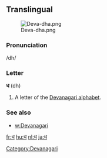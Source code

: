 ==Translingual==
[[File:Deva-dha.png|thumb]]

===Pronunciation===
/dh/

===Letter===
'''ध''' (dh)

# A letter of the [[Devanagari alphabet]].

===See also===
* [[w:Devanagari]]

[[Category:Devanagari]]

[[fr:ध]]
[[hu:ध]]
[[nl:ध]]
[[ja:ध]]
